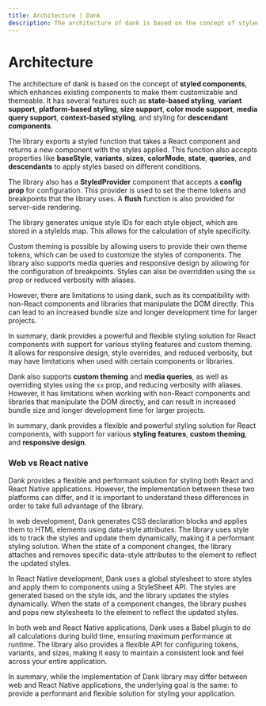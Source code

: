 ```yaml
---
title: Architecture | Dank
description: The architecture of dank is based on the concept of styled components, which enhances existing components to make them customizable and themeable.
---
```



<Meta title="advanced/Architecture" />

# Architecture

The architecture of dank is based on the concept of **styled components**, which enhances existing components to make them customizable and themeable. It has several features such as **state-based styling**, **variant support**, **platform-based styling**, **size support**, **color mode support**, **media query support**, **context-based styling**, and styling for **descendant components**.

The library exports a styled function that takes a React component and returns a new component with the styles applied. This function also accepts properties like **baseStyle**, **variants**, **sizes**, **colorMode**, **state**, **queries**, and **descendants** to apply styles based on different conditions.

The library also has a **StyledProvider** component that accepts a **config prop** for configuration. This provider is used to set the theme tokens and breakpoints that the library uses. A **flush** function is also provided for server-side rendering.

The library generates unique style IDs for each style object, which are stored in a styleIds map. This allows for the calculation of style specificity.

Custom theming is possible by allowing users to provide their own theme tokens, which can be used to customize the styles of components. The library also supports media queries and responsive design by allowing for the configuration of breakpoints. Styles can also be overridden using the `sx` prop or reduced verbosity with aliases.

However, there are limitations to using dank, such as its compatibility with non-React components and libraries that manipulate the DOM directly. This can lead to an increased bundle size and longer development time for larger projects.

In summary, dank provides a powerful and flexible styling solution for React components with support for various styling features and custom theming. It allows for responsive design, style overrides, and reduced verbosity, but may have limitations when used with certain components or libraries.

Dank also supports **custom theming** and **media queries**, as well as overriding styles using the `sx` prop, and reducing verbosity with aliases. However, it has limitations when working with non-React components and libraries that manipulate the DOM directly, and can result in increased bundle size and longer development time for larger projects.

In summary, dank provides a flexible and powerful styling solution for React components, with support for various **styling features**, **custom theming**, and **responsive design**.

### Web vs React native

Dank provides a flexible and performant solution for styling both React and React Native applications. However, the implementation between these two platforms can differ, and it is important to understand these differences in order to take full advantage of the library.

In web development, Dank generates CSS declaration blocks and applies them to HTML elements using data-style attributes. The library uses style ids to track the styles and update them dynamically, making it a performant styling solution. When the state of a component changes, the library attaches and removes specific data-style attributes to the element to reflect the updated styles.

In React Native development, Dank uses a global stylesheet to store styles and apply them to components using a StyleSheet API. The styles are generated based on the style ids, and the library updates the styles dynamically. When the state of a component changes, the library pushes and pops new stylesheets to the element to reflect the updated styles.

In both web and React Native applications, Dank uses a Babel plugin to do all calculations during build time, ensuring maximum performance at runtime. The library also provides a flexible API for configuring tokens, variants, and sizes, making it easy to maintain a consistent look and feel across your entire application.

In summary, while the implementation of Dank library may differ between web and React Native applications, the underlying goal is the same: to provide a performant and flexible solution for styling your application.
